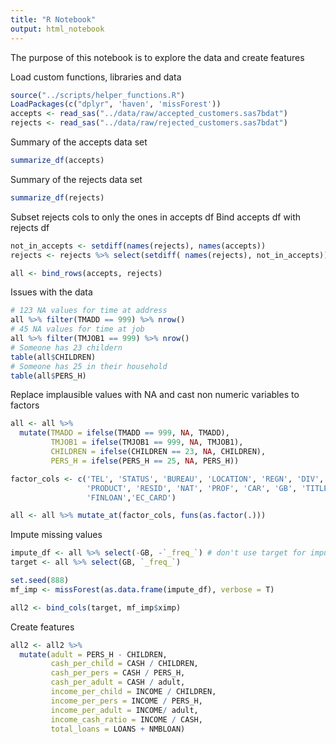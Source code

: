 ```yaml
---
title: "R Notebook"
output: html_notebook
---
```


The purpose of this notebook is to explore the data and create features

Load custom functions, libraries and data
```r
source("../scripts/helper_functions.R")
LoadPackages(c("dplyr", 'haven', 'missForest'))
accepts <- read_sas("../data/raw/accepted_customers.sas7bdat")
rejects <- read_sas("../data/raw/rejected_customers.sas7bdat")
```

Summary of the accepts data set
```r
summarize_df(accepts)
```

Summary of the rejects data set
```r
summarize_df(rejects)
```

Subset rejects cols to only the ones in accepts df
Bind accepts df with rejects df
```r
not_in_accepts <- setdiff(names(rejects), names(accepts))
rejects <- rejects %>% select(setdiff( names(rejects), not_in_accepts))

all <- bind_rows(accepts, rejects)
```

Issues with the data
```r
# 123 NA values for time at address
all %>% filter(TMADD == 999) %>% nrow()
# 45 NA values for time at job
all %>% filter(TMJOB1 == 999) %>% nrow()
# Someone has 23 childern
table(all$CHILDREN)
# Someone has 25 in their household
table(all$PERS_H)
```

Replace implausible values with NA and cast non numeric variables to factors
```r
all <- all %>%
  mutate(TMADD = ifelse(TMADD == 999, NA, TMADD),
         TMJOB1 = ifelse(TMJOB1 == 999, NA, TMJOB1),
         CHILDREN = ifelse(CHILDREN == 23, NA, CHILDREN),
         PERS_H = ifelse(PERS_H == 25, NA, PERS_H))

factor_cols <- c('TEL', 'STATUS', 'BUREAU', 'LOCATION', 'REGN', 'DIV', 'CARDS', 
                 'PRODUCT', 'RESID', 'NAT', 'PROF', 'CAR', 'GB', 'TITLE', 
                 'FINLOAN','EC_CARD')

all <- all %>% mutate_at(factor_cols, funs(as.factor(.)))
```
Impute missing values
```r
impute_df <- all %>% select(-GB, -`_freq_`) # don't use target for imputation
target <- all %>% select(GB, `_freq_`)

set.seed(888)
mf_imp <- missForest(as.data.frame(impute_df), verbose = T)

all2 <- bind_cols(target, mf_imp$ximp) 
```

Create features
```r
all2 <- all2 %>% 
  mutate(adult = PERS_H - CHILDREN,
         cash_per_child = CASH / CHILDREN,
         cash_per_pers = CASH / PERS_H,
         cash_per_adult = CASH / adult,
         income_per_child = INCOME / CHILDREN,
         income_per_pers = INCOME / PERS_H,
         income_per_adult = INCOME/ adult,
         income_cash_ratio = INCOME / CASH,
         total_loans = LOANS + NMBLOAN)
```

